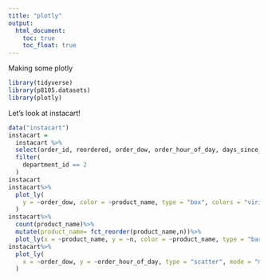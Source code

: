 ```yaml
---
title: "plotly"
output: 
  html_document:
    toc: true
    toc_float: true
---
```


Making some plotly

```r
library(tidyverse)
library(p8105.datasets)
library(plotly)
```

Let's look at instacart!
```r
data("instacart")
instacart = 
  instacart %>%
  select(order_id, reordered, order_dow, order_hour_of_day, days_since_prior_order,department_id, product_name, order_number)%>%
  filter(
    department_id == 2
  )
instacart
instacart%>%
  plot_ly(
    y = ~order_dow, color = ~product_name, type = "box", colors = "viridis"
  )
instacart%>%
  count(product_name)%>%
  mutate(product_name= fct_reorder(product_name,n))%>%
  plot_ly(x = ~product_name, y = ~n, color = ~product_name, type = "bar", colors = "viridis")
instacart%>%
  plot_ly(
    x = ~order_dow, y = ~order_hour_of_day, type = "scatter", mode = "markers",color = ~product_name
  )


```